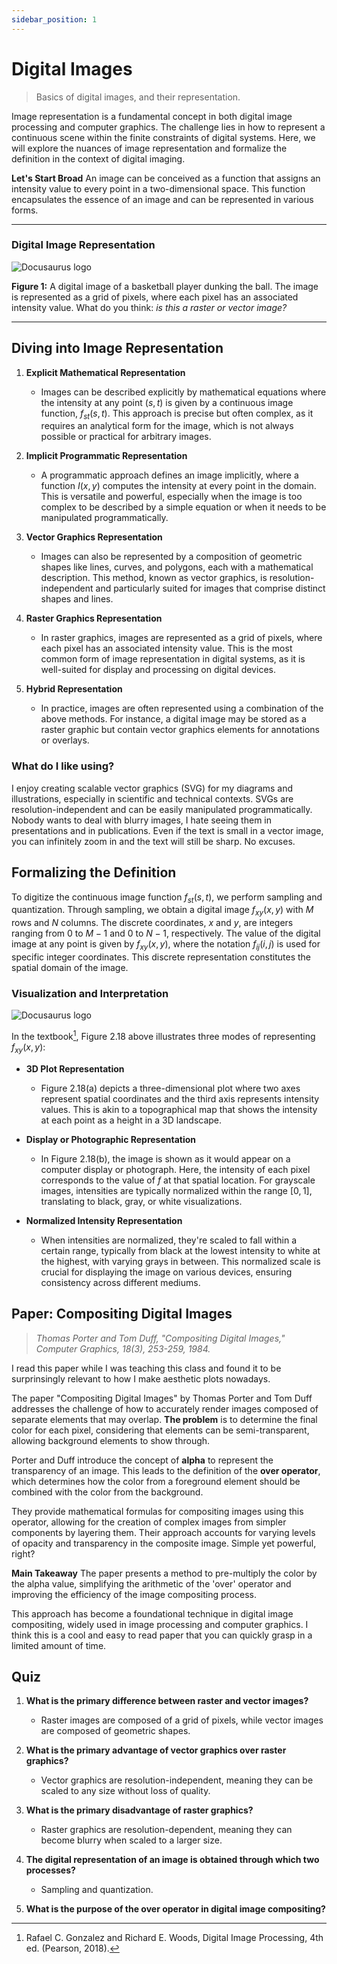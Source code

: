 ```yaml
---
sidebar_position: 1
---
```


# Digital Images


> Basics of digital images, and their representation. 

Image representation is a fundamental concept in both digital image processing and computer graphics. The challenge lies in how to represent a continuous scene within the finite constraints of digital systems. Here, we will explore the nuances of image representation and formalize the definition in the context of digital imaging.

**Let's Start Broad**
An image can be conceived as a function that assigns an intensity value to every point in a two-dimensional space. This function encapsulates the essence of an image and can be represented in various forms. 

---
### Digital Image Representation
![Docusaurus logo](/img/basketball-player-dunking-amil-team.webp)

**Figure 1:** A digital image of a basketball player dunking the ball. The image is represented as a grid of pixels, where each pixel has an associated intensity value. What do you think: *is this a raster or vector image?*

---


## Diving into Image Representation

1. **Explicit Mathematical Representation**
   - Images can be described explicitly by mathematical equations where the intensity at any point $(s, t)$ is given by a continuous image function, $f_{st}(s, t)$. This approach is precise but often complex, as it requires an analytical form for the image, which is not always possible or practical for arbitrary images.

2. **Implicit Programmatic Representation**
   - A programmatic approach defines an image implicitly, where a function $I(x, y)$ computes the intensity at every point in the domain. This is versatile and powerful, especially when the image is too complex to be described by a simple equation or when it needs to be manipulated programmatically.

3. **Vector Graphics Representation**
   - Images can also be represented by a composition of geometric shapes like lines, curves, and polygons, each with a mathematical description. This method, known as vector graphics, is resolution-independent and particularly suited for images that comprise distinct shapes and lines.


4. **Raster Graphics Representation**
    - In raster graphics, images are represented as a grid of pixels, where each pixel has an associated intensity value. This is the most common form of image representation in digital systems, as it is well-suited for display and processing on digital devices.

5. **Hybrid Representation**
    - In practice, images are often represented using a combination of the above methods. For instance, a digital image may be stored as a raster graphic but contain vector graphics elements for annotations or overlays.

### What do I like using?

I enjoy creating scalable vector graphics (SVG) for my diagrams and illustrations, especially in scientific and technical contexts. SVGs are resolution-independent and can be easily manipulated programmatically. Nobody wants to deal with blurry images, I hate seeing them in presentations and in publications. Even if the text is small in a vector image, you can infinitely zoom in and the text will still be sharp. No excuses.


## Formalizing the Definition

To digitize the continuous image function $f_{st}(s, t)$, we perform sampling and quantization. Through sampling, we obtain a digital image $f_{xy}(x, y)$ with $M$ rows and $N$ columns. The discrete coordinates, $x$ and $y$, are integers ranging from $0$ to $M-1$ and $0$ to $N-1$, respectively. The value of the digital image at any point is given by $f_{xy}(x, y)$, where the notation $f_{ij}(i, j)$ is used for specific integer coordinates. This discrete representation constitutes the spatial domain of the image.

### Visualization and Interpretation

![Docusaurus logo](/img/image-representation.png)

In the textbook[^1], Figure 2.18 above illustrates three modes of representing $f_{xy}(x, y)$:

- **3D Plot Representation**
  - Figure 2.18(a) depicts a three-dimensional plot where two axes represent spatial coordinates and the third axis represents intensity values. This is akin to a topographical map that shows the intensity at each point as a height in a 3D landscape.

- **Display or Photographic Representation**
  - In Figure 2.18(b), the image is shown as it would appear on a computer display or photograph. Here, the intensity of each pixel corresponds to the value of $f$ at that spatial location. For grayscale images, intensities are typically normalized within the range $[0, 1]$, translating to black, gray, or white visualizations.

- **Normalized Intensity Representation**
  - When intensities are normalized, they're scaled to fall within a certain range, typically from black at the lowest intensity to white at the highest, with varying grays in between. This normalized scale is crucial for displaying the image on various devices, ensuring consistency across different mediums.



## **Paper:** Compositing Digital Images
> *Thomas Porter and Tom Duff, "Compositing Digital Images," Computer Graphics, 18(3), 253-259, 1984.*

I read this paper while I was teaching this class and found it to be surprinsingly relevant to how I make aesthetic plots nowadays. 

The paper "Compositing Digital Images" by Thomas Porter and Tom Duff addresses the challenge of how to accurately render images composed of separate elements that may overlap. __The problem__ is to determine the final color for each pixel, considering that elements can be semi-transparent, allowing background elements to show through.

Porter and Duff introduce the concept of **alpha** to represent the transparency of an image. This leads to the definition of the **over operator**, which determines how the color from a foreground element should be combined with the color from the background.

They provide mathematical formulas for compositing images using this operator, allowing for the creation of complex images from simpler components by layering them. Their approach accounts for varying levels of opacity and transparency in the composite image. Simple yet powerful, right?

**Main Takeaway** The paper presents a method to pre-multiply the color by the alpha value, simplifying the arithmetic of the 'over' operator and improving the efficiency of the image compositing process. 

This approach has become a foundational technique in digital image compositing, widely used in image processing and computer graphics. I think this is a cool and easy to read paper that you can quickly grasp in a limited amount of time. 


## Quiz

1. **What is the primary difference between raster and vector images?**
   - Raster images are composed of a grid of pixels, while vector images are composed of geometric shapes.

2. **What is the primary advantage of vector graphics over raster graphics?**
    - Vector graphics are resolution-independent, meaning they can be scaled to any size without loss of quality.

3. **What is the primary disadvantage of raster graphics?**
    - Raster graphics are resolution-dependent, meaning they can become blurry when scaled to a larger size.

4. **The digital representation of an image is obtained through which two processes?**
    - Sampling and quantization.

5. **What is the purpose of the over operator in digital image compositing?**















[^1]: Rafael C. Gonzalez and Richard E. Woods, Digital Image Processing, 4th ed. (Pearson, 2018).